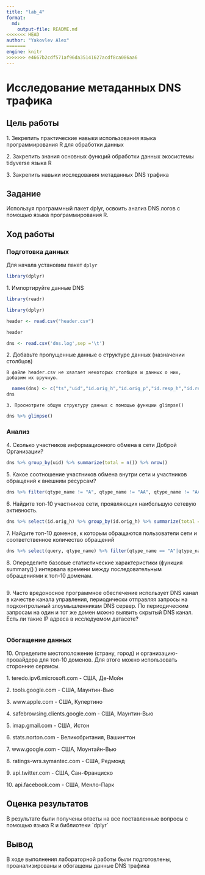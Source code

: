```yaml
---
title: "lab_4"
format: 
  md:
    output-file: README.md
<<<<<<< HEAD
author: "Yakovlev Alex"
=======
engine: knitr
>>>>>>> e4667b2cdf571af96da35141627acdf8ca086aa6
---
```


# Исследование метаданных DNS трафика

## Цель работы 

1\. Зекрепить практические навыки использования языка программирования R для обработки данных

2\. Закрепить знания основных функций обработки данных экосистемы tidyverse языка R

3\. Закрепить навыки исследования метаданных DNS трафика

## Задание

Используя программный пакет dplyr, освоить анализ DNS логов с помощью языка программирования R.

## Ход работы

### Подготовка данных

Для начала установим пакет `dplyr`

```r
library(dplyr)
```

1\. Импортируйте данные DNS

```r

library(readr)

library(dplyr)

header <- read.csv("header.csv")

header

dns <- read.csv('dns.log',sep ='\t')
```

2\. Добавьте пропущенные данные о структуре данных (назначении столбцов)

	В файле header.csv не хватает некоторых столбцов и данных о них, добавим их вручную.

```r
  names(dns) <- c("ts","uid","id.orig_h","id.orig_p","id.resp_h","id.resp_p","proto","trans_id","query","qclass","qclass_name","qtype","qtype_name","rcode","rcode_name","AA","TC", "RD","RA","Z","answers","TTLs","rejected")
dns


```

	3. Просмотрите общую структуру данных с помощью функции glimpse()

```r
dns %>% glimpse()
```

### Анализ

4\. Сколько участников информационного обмена в сети Доброй Организации?

```r
dns %>% group_by(uid) %>% summarize(total = n()) %>% nrow()
```

5\. Какое соотношение участников обмена внутри сети и участников обращений к внешним ресурсам?

```r
dns %>% filter(qtype_name != "A", qtype_name != "AA", qtype_name != "AAA", qtype_name != "AAAA") %>% group_by(uid) %>% summarize(total = n()) %>% nrow() / dns %>% filter(qtype_name == "A"|qtype_name == "AA"| qtype_name == "AAA" | qtype_name == "AAAA") %>% group_by(uid) %>% summarize(total = n()) %>% nrow()
```

6\. Найдите топ-10 участников сети, проявляющих наибольшую сетевую активность.

```r
dns %>% select(id.orig_h) %>% group_by(id.orig_h) %>% summarize(total = n()) %>% arrange(desc(total)) %>% head(10)
```

7\. Найдите топ-10 доменов, к которым обращаются пользователи сети и соответственное количество обращений

```r
dns %>% select(query, qtype_name) %>% filter(qtype_name == "A"|qtype_name == "AA"| qtype_name == "AAA" | qtype_name == "AAAA") %>% group_by(query) %>% summarize(total = n()) %>% arrange(desc(total)) %>% head(10)
```

8\. Опеределите базовые статистические характеристики (функция summary() ) интервала времени между последовательным обращениями к топ-10 доменам.

```r

```

9\. Часто вредоносное программное обеспечение использует DNS канал в качестве канала управления, периодически отправляя запросы на подконтрольный злоумышленникам DNS сервер. По периодическим запросам на один и тот же домен можно выявить скрытый DNS канал. Есть ли такие IP адреса в исследуемом датасете?

```r

```

### Обогащение данных

10\. Определите местоположение (страну, город) и организацию-провайдера для топ-10 доменов. Для этого можно использовать сторонние сервисы.

1\. teredo.ipv6.microsoft.com - США, Де-Мойн

2\. tools.google.com - США, Маунтин-Вью

3\. www.apple.com - США, Купертино

4\. safebrowsing.clients.google.com - США, Маунтин-Вью

5\. imap.gmail.com - США, Истон

6\. stats.norton.com - Великобритания, Вашингтон

7\. www.google.com - США, Моунтайн-Вью

8\. ratings-wrs.symantec.com - США, Редмонд

9\. api.twitter.com - США, Сан-Франциско

10\. api.facebook.com - США, Менло-Парк

## Оценка результатов

В результате были получены ответы на все поставленные вопросы с помощью языка R и библиотеки \`dplyr\`

## Вывод

В ходе выполнения лабораторной работы были подготовлены, проанализированы и обогащены данные DNS трафика
